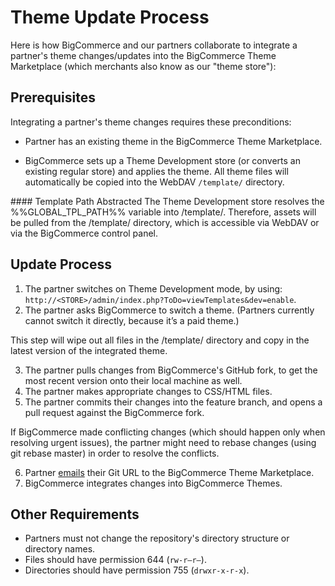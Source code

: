 # Theme Update Process

 

Here is how BigCommerce and our partners collaborate to integrate a partner's theme changes/updates into the BigCommerce Theme Marketplace (which merchants also know as our "theme store"):

## Prerequisites 

Integrating a partner's theme changes requires these preconditions:

*   Partner has an existing theme in the BigCommerce Theme Marketplace.

*   BigCommerce sets up a Theme Development store (or converts an existing regular store) and applies the theme. All theme files will automatically be copied into the WebDAV `/template/` directory.

<Callout type="info">
 #### Template Path Abstracted
 The Theme Development store resolves the %%GLOBAL_TPL_PATH%% variable into /template/. Therefore, assets will be pulled from the /template/ directory, which is accessible via WebDAV or via the BigCommerce control panel.
</Callout>


## Update Process 

1.  The partner switches on Theme Development mode, by using:  
`http://<STORE>/admin/index.php?ToDo=viewTemplates&dev=enable`.
2.  The partner asks BigCommerce to switch a theme. (Partners currently cannot switch it directly, because it’s a paid theme.)

<Callout type="warning">
 This step will wipe out all files in the /template/ directory and copy in the latest version of the integrated theme.
</Callout>


3.  The partner pulls changes from BigCommerce's GitHub fork, to get the most recent version onto their local machine as well.
4.  The partner makes appropriate changes to CSS/HTML files.
5.  The partner commits their changes into the feature branch, and opens a pull request against the BigCommerce fork.

<Callout type="warning">
 If BigCommerce made conflicting changes (which should happen only when resolving urgent issues), the partner might need to rebase changes (using git rebase master) in order to resolve the conflicts.
</Callout>


6.  Partner [emails](mailto:themestore@bigcommerce.com) their Git URL to the BigCommerce Theme Marketplace.
7.  BigCommerce integrates changes into BigCommerce Themes.

## Other Requirements 

*   Partners must not change the repository's directory structure or directory names.
*   Files should have permission 644 (`rw-r–r–`).
*   Directories should have permission 755 (`drwxr-x-r-x`).
